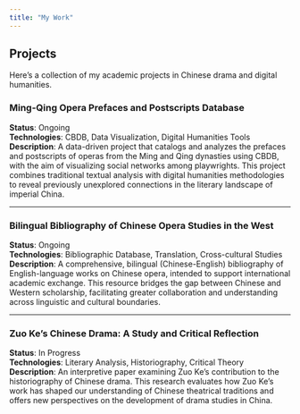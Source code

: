 ```yaml
---
title: "My Work"
---
```


## Projects

Here's a collection of my academic projects in Chinese drama and digital humanities.

### <a id="project1"></a>Ming-Qing Opera Prefaces and Postscripts Database



**Status**: Ongoing  
**Technologies**: CBDB, Data Visualization, Digital Humanities Tools  
**Description**: A data-driven project that catalogs and analyzes the prefaces and postscripts of operas from the Ming and Qing dynasties using CBDB, with the aim of visualizing social networks among playwrights. This project combines traditional textual analysis with digital humanities methodologies to reveal previously unexplored connections in the literary landscape of imperial China.  

---

### <a id="project2"></a>Bilingual Bibliography of Chinese Opera Studies in the West



**Status**: Ongoing  
**Technologies**: Bibliographic Database, Translation, Cross-cultural Studies  
**Description**: A comprehensive, bilingual (Chinese-English) bibliography of English-language works on Chinese opera, intended to support international academic exchange. This resource bridges the gap between Chinese and Western scholarship, facilitating greater collaboration and understanding across linguistic and cultural boundaries.  

---

### <a id="project3"></a>Zuo Ke's Chinese Drama: A Study and Critical Reflection



**Status**: In Progress  
**Technologies**: Literary Analysis, Historiography, Critical Theory  
**Description**: An interpretive paper examining Zuo Ke's contribution to the historiography of Chinese drama. This research evaluates how Zuo Ke's work has shaped our understanding of Chinese theatrical traditions and offers new perspectives on the development of drama studies in China.
